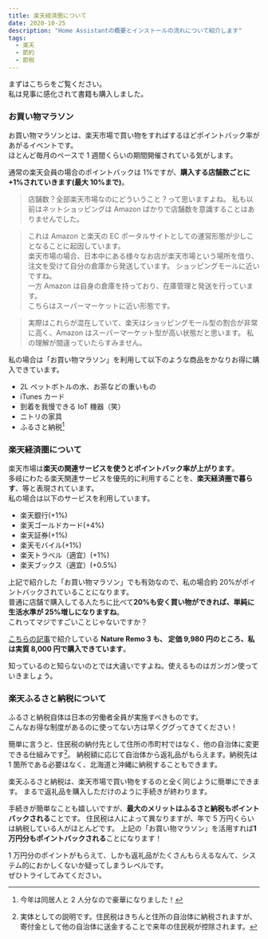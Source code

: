 ```yaml
---
title: 楽天経済圏について
date: 2020-10-25
description: "Home Assistantの概要とインストールの流れについて紹介します"
tags:
  - 楽天
  - 節約
  - 節税
---
```



まずはこちらをご覧ください。  
私は見事に感化されて書籍も購入しました。

<MyYoutube videoId="8rV9hiNxxXc" />

<RakutenAffiliate
  url="https://hb.afl.rakuten.co.jp/ichiba/1ca17d3a.33989a60.1ca17d3b.43e892f0/?pc=https%3A%2F%2Fitem.rakuten.co.jp%2Fbook%2F16310040%2F&link_type=picttext&ut=eyJwYWdlIjoiaXRlbSIsInR5cGUiOiJwaWN0dGV4dCIsInNpemUiOiIyNDB4MjQwIiwibmFtIjoxLCJuYW1wIjoicmlnaHQiLCJjb20iOjEsImNvbXAiOiJkb3duIiwicHJpY2UiOjEsImJvciI6MSwiY29sIjoxLCJiYnRuIjoxLCJwcm9kIjowLCJhbXAiOmZhbHNlfQ%3D%3D"
  title="本当の自由を手に入れる　お金の大学 [ 両＠リベ大学長 ]"
  imgurl="https://hbb.afl.rakuten.co.jp/hgb/1ca17d3a.33989a60.1ca17d3b.43e892f0/?me_id=1213310&item_id=19998659&pc=https%3A%2F%2Fthumbnail.image.rakuten.co.jp%2F%400_mall%2Fbook%2Fcabinet%2F8786%2F9784023318786.jpg%3F_ex%3D240x240&s=240x240&t=picttext"
  value="価格：1540円（税込、送料無料)"
  value_date="(2020/10/25時点)"
/>

### お買い物マラソン

お買い物マラソンとは、楽天市場で買い物をすればするほどポイントバック率があがるイベントです。  
ほとんど毎月のペースで 1 週間くらいの期間開催されている気がします。

通常の楽天会員の場合のポイントバックは 1%ですが、**購入する店舗数ごとに+1%されていきます(最大 10%まで)**。

> 店舗数？全部楽天市場なのにどういうこと？って思いますよね。
> 私も以前はネットショッピングは Amazon ばかりで店舗数を意識することはありませんでした。

> これは Amazon と楽天の EC ポータルサイトとしての運営形態が少しことなることに起因しています。  
> 楽天市場の場合、日本中にある様々なお店が楽天市場という場所を借り、注文を受けて自分の倉庫から発送しています。
> ショッピングモールに近いですね。  
> 一方 Amazon は自身の倉庫を持っており、在庫管理と発送を行っています。  
> こちらはスーパーマーケットに近い形態です。

> 実際はこれらが混在していて、楽天はショッピングモール型の割合が非常に高く、Amazon はスーパーマーケット型が高い状態だと思います。
> 私の理解が間違っていたらすみません。

私の場合は「お買い物マラソン」を利用して以下のような商品をかなりお得に購入できています。

- 2L ペットボトルの水、お茶などの重いもの
- iTunes カード
- 到着を我慢できる IoT 機器（笑）
- ニトリの家具
- ふるさと納税[^1]

[^1]: 今年は同居人と 2 人分なので豪華になりました！

### 楽天経済圏について

楽天市場は**楽天の関連サービスを使うとポイントバック率が上がります**。  
多岐にわたる楽天関連サービスを優先的に利用することを、**楽天経済圏で暮らす**、等と表現されています。  
私の場合は以下のサービスを利用しています。

- 楽天銀行(+1%)
- 楽天ゴールドカード(+4%)
- 楽天証券(+1%)
- 楽天モバイル(+1%)
- 楽天トラベル（適宜）(+1%)
- 楽天ブックス（適宜）(+0.5%)

上記で紹介した「お買い物マラソン」でも有効なので、私の場合約 20%がポイントバックされていることになります。  
普通に店舗で購入してる人たちに比べて**20%も安く買い物ができれば、単純に生活水準が 25%増しになりますね**。  
これってマジですごいことじゃないですか？

[こちらの記事](/nature-remoを-home-assistantで使う-1-2)で紹介している **Nature Remo 3 も、
定価 9,980 円のところ、私は実質 8,000 円で購入できています**。

知っているのと知らないのとでは大違いですよね。使えるものはガンガン使っていきましょう。

### 楽天ふるさと納税について

ふるさと納税自体は日本の労働者全員が実施すべきものです。  
こんなお得な制度があるのに使ってない方は早くググってきてください！

簡単に言うと、住民税の納付先として住所の市町村ではなく、他の自治体に変更できる仕組みです[^2]。
納税額に応じて自治体から返礼品がもらえます。納税先は 1 箇所である必要はなく、北海道と沖縄に納税することもできます。

楽天ふるさと納税は、楽天市場で買い物をするのと全く同じように簡単にできます。
まるで返礼品を購入しただけのように手続きが終わります。

手続きが簡単なことも嬉しいですが、**最大のメリットはふるさと納税もポイントバックされる**ことです。
住民税は人によって異なりますが、年で 5 万円くらいは納税している人がほとんどです。
上記の「お買い物マラソン」を活用すれば**1 万円分もポイントバックされる**ことになります！

1 万円分のポイントがもらえて、しかも返礼品がたくさんもらえるなんて、システム的におかしくないか疑ってしまうレベルです。  
ぜひトライしてみてください。

[^2]: 実体としての説明です。住民税はきちんと住所の自治体に納税されますが、寄付金として他の自治体に送金することで来年の住民税が控除されます。
